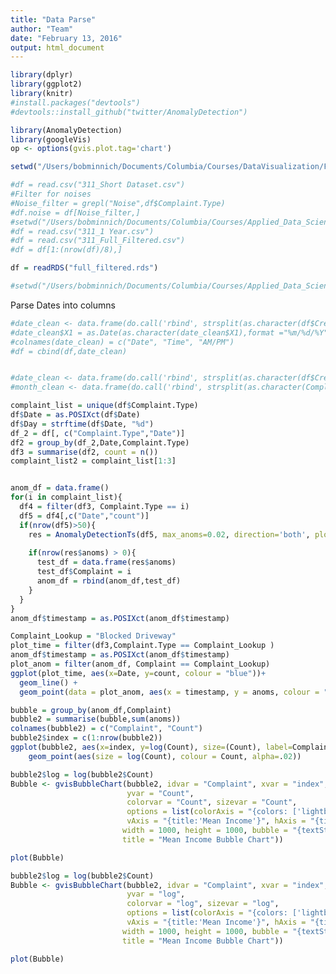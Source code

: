 ```yaml
---
title: "Data Parse"
author: "Team"
date: "February 13, 2016"
output: html_document
---
```

```r
library(dplyr)
library(ggplot2)
library(knitr)
#install.packages("devtools")
#devtools::install_github("twitter/AnomalyDetection")

library(AnomalyDetection)
library(googleVis)
op <- options(gvis.plot.tag='chart')

setwd("/Users/bobminnich/Documents/Columbia/Courses/DataVisualization/Final_Project/Edav-P4")

#df = read.csv("311_Short Dataset.csv")
#Filter for noises
#Noise_filter = grepl("Noise",df$Complaint.Type)
#df.noise = df[Noise_filter,]
#setwd("/Users/bobminnich/Documents/Columbia/Courses/Applied_Data_Science/")
#df = read.csv("311_1 Year.csv")
#df = read.csv("311_Full_Filtered.csv")
#df = df[1:(nrow(df)/8),]

df = readRDS("full_filtered.rds")

#setwd("/Users/bobminnich/Documents/Columbia/Courses/Applied_Data_Science/project2-group3/doc")

```

Parse Dates into columns
```r
#date_clean <- data.frame(do.call('rbind', strsplit(as.character(df$Created.Date),"\\s+")))
#date_clean$X1 = as.Date(as.character(date_clean$X1),format ="%m/%d/%Y")
#colnames(date_clean) = c("Date", "Time", "AM/PM")
#df = cbind(df,date_clean)


#date_clean <- data.frame(do.call('rbind', strsplit(as.character(df$Created.Date),"\\s+")))
#month_clean <- data.frame(do.call('rbind', strsplit(as.character(Complaints_total$Date),"-")))


```

```r
complaint_list = unique(df$Complaint.Type)
df$Date = as.POSIXct(df$Date)
df$Day = strftime(df$Date, "%d")
df_2 = df[, c("Complaint.Type","Date")]
df2 = group_by(df_2,Date,Complaint.Type)
df3 = summarise(df2, count = n())
complaint_list2 = complaint_list[1:3]


anom_df = data.frame()
for(i in complaint_list){
  df4 = filter(df3, Complaint.Type == i)
  df5 = df4[,c("Date","count")]
  if(nrow(df5)>50){
    res = AnomalyDetectionTs(df5, max_anoms=0.02, direction='both', plot=FALSE,piecewise_median_period_weeks = 3)
  
    if(nrow(res$anoms) > 0){
      test_df = data.frame(res$anoms)
      test_df$Complaint = i
      anom_df = rbind(anom_df,test_df)
    }
  }
}
anom_df$timestamp = as.POSIXct(anom_df$timestamp)


```


```r
Complaint_Lookup = "Blocked Driveway"
plot_time = filter(df3,Complaint.Type == Complaint_Lookup )
anom_df$timestamp = as.POSIXct(anom_df$timestamp)
plot_anom = filter(anom_df, Complaint == Complaint_Lookup)
ggplot(plot_time, aes(x=Date, y=count, colour = "blue"))+
  geom_line() + 
  geom_point(data = plot_anom, aes(x = timestamp, y = anoms, colour = "red"))

```


```r
bubble = group_by(anom_df,Complaint)
bubble2 = summarise(bubble,sum(anoms))
colnames(bubble2) = c("Complaint", "Count")
bubble2$index = c(1:nrow(bubble2))
ggplot(bubble2, aes(x=index, y=log(Count), size=(Count), label=Complaint),guide=FALSE)+
    geom_point(aes(size = log(Count), colour = Count, alpha=.02)) 


```


```r
bubble2$log = log(bubble2$Count)
Bubble <- gvisBubbleChart(bubble2, idvar = "Complaint", xvar = "index", 
                          yvar = "Count", 
                          colorvar = "Count", sizevar = "Count", 
                          options = list(colorAxis = "{colors: ['lightblue', 'blue']}", 
                          vAxis = "{title:'Mean Income'}", hAxis = "{title:'First Entry'}", 
                         width = 1000, height = 1000, bubble = "{textStyle:{color: 'none',fontName: 'Times-Roman', fontSize:9}}",           explorer = "{actions: ['dragToZoom', 'rightClickToReset'] }",
                         title = "Mean Income Bubble Chart"))

plot(Bubble)

```

```r
bubble2$log = log(bubble2$Count)
Bubble <- gvisBubbleChart(bubble2, idvar = "Complaint", xvar = "index", 
                          yvar = "log", 
                          colorvar = "log", sizevar = "log", 
                          options = list(colorAxis = "{colors: ['lightblue', 'blue']}", 
                          vAxis = "{title:'Mean Income'}", hAxis = "{title:'First Entry'}", 
                         width = 1000, height = 1000, bubble = "{textStyle:{color: 'none',fontName: 'Times-Roman', fontSize:9}}",           explorer = "{actions: ['dragToZoom', 'rightClickToReset'] }",
                         title = "Mean Income Bubble Chart"))

plot(Bubble)

```
